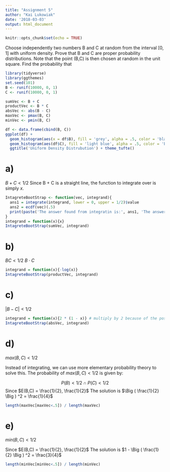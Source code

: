 ```yaml
---
title: "Assignment 5"
author: "Kai Lukowiak"
date: '2018-03-03'
output: html_document
---
```


```r
knitr::opts_chunk$set(echo = TRUE)
```


Choose independently two numbers B and C at random from the interval [0, 1] with uniform density. Prove that B and C are proper probability distributions. Note that the point (B,C) is then chosen at random in the unit square. Find the probability that


```r
library(tidyverse)
library(ggthemes)
set.seed(101)
B <- runif(10000, 0, 1)
C <- runif(10000, 0, 1)

sumVec <- B + C
productVec <- B * C
absVec <- abs(B - C)
maxVec <- pmax(B, C)
minVec <- pmin(B, C)

df <- data.frame(cbind(B, C))
ggplot(df) + 
  geom_histogram(aes(x = df$B), fill = 'grey', alpha = .5, color = 'black')+
  geom_histogram(aes(df$C), fill = 'light blue', alpha = .5, color = 'black') +
  ggtitle('Uniform Density Distrubution') + theme_tufte()
```

# a)
$B + C < 1/2$
Since B + C is a straight line, the function to integrate over is simply $x$.
```r
IntagreteBootStrap <- function(vec, integrand){
  ans1 = integrate(integrand, lower = 0, upper = 1/2)$value
  ans2 = ecdf(vec)(.5)
  print(paste('The answer found from integratin is:', ans1, 'The answer found from boot strap is:', ans2))
}
integrand = function(x){x}
IntagreteBootStrap(sumVec, integrand)
```


# b)
$BC < 1/2$
$B\cdot C$ 


```r
integrand = function(x){-log(x)}
IntagreteBootStrap(productVec, integrand)
```


# c)

$|B − C| < 1/2$


```r
integrand = function(x){2 * (1 - x)} # multiply by 2 because of the positive and neg options.
IntagreteBootStrap(absVec, integrand)
```


# d)
$max(B,C) < 1/2$

Instead of integrating, we can use more elementary probability theory to solve this. The probability of  $max(B,C) < 1/2$ is given by:

$$ P(B) < 1/2 \cap P(C) < 1/2$$
Since $E(B,C) = \frac{1}{2}, \frac{1}{2}$ The solution is $\Big ( \frac{1}{2} \Big ) ^2 = \frac{1}{4}$ 
```r
length(maxVec[maxVec<.5]) / length(maxVec)
```



# e)
$min(B,C) < 1/2$

Since $E(B,C) = \frac{1}{2}, \frac{1}{2}$ The solution is $1 - \Big ( \frac{1}{2} \Big ) ^2 = \frac{3}{4}$

```r
length(minVec[minVec<.5]) / length(minVec)
```

